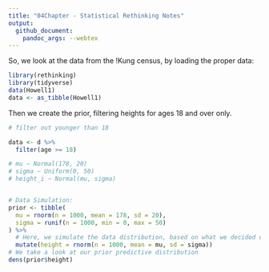 ```yaml
---
title: "04Chapter - Statistical Rethinking Notes"
output: 
  github_document:
    pandoc_args: --webtex
---
```


So, we look at the data from the !Kung census, by loading the proper data:

```r
library(rethinking)
library(tidyverse)
data(Howell1)
data <- as_tibble(Howell1)
```

Then we create the prior, filtering heights for ages 18 and over only.

```r
# filter out younger than 18

data <- d %>% 
  filter(age >= 18)

# mu ∼ Normal(178, 20)
# sigma ∼ Uniform(0, 50) 
# height_i ∼ Normal(mu, sigma)


# Data Simulation:
prior <- tibble(
  mu = rnorm(n = 1000, mean = 178, sd = 20),
  sigma = runif(n = 1000, min = 0, max = 50)
) %>% 
  # Here, we simulate the data distribution, based on what we decided our prior values to be
  mutate(height = rnorm(n = 1000, mean = mu, sd = sigma))
# We take a look at our prior predictive distribution
dens(prior$height)
```
